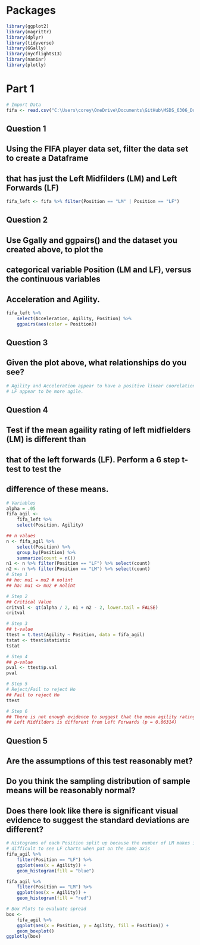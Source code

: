 # Packages
```r
library(ggplot2)
library(magrittr)
library(dplyr)
library(tidyverse)
library(GGally)
library(nycflights13)
library(naniar)
library(plotly)
```

# Part 1

```r
# Import Data
fifa <- read.csv("C:\Users\corey\OneDrive\Documents\GitHub\MSDS_6306_Doing-Data-Science\Unit 3\FIFA Players.csv", header = TRUE)
```

## Question 1
## Using the FIFA player data set, filter the data set to create a Dataframe
## that has just the Left Midfilders (LM) and Left Forwards (LF)
```r
fifa_left <- fifa %>% filter(Position == "LM" | Position == "LF")
```

## Question 2
## Use Ggally and ggpairs() and the dataset you created above, to plot the 
## categorical variable Position (LM and LF), versus the continuous variables 
## Acceleration and Agility.
```r
fifa_left %>%
    select(Acceleration, Agility, Position) %>%
    ggpairs(aes(color = Position))
```

## Question 3
## Given the plot above, what relationships do you see?
```r
# Agility and Acceleration appear to have a positive linear coorelation.
# LF appear to be more agile.
```

## Question 4
## Test if the mean agaility rating of left midfielders (LM) is different than
## that of the left forwards (LF). Perform a 6 step t-test to test the 
## difference of these means.
```r
# Variables
alpha = .05
fifa_agil <- 
    fifa_left %>% 
    select(Position, Agility)

## n values
n <- fifa_agil %>%
    select(Position) %>%
    group_by(Position) %>%
    summarize(count = n())
n1 <- n %>% filter(Position == "LF") %>% select(count)
n2 <- n %>% filter(Position == "LM") %>% select(count)
# Step 1
## ho: mu1 = mu2 # nolint
## ha: mu1 <> mu2 # nolint

# Step 2
## Critical Value
critval <- qt(alpha / 2, n1 + n2 - 2, lower.tail = FALSE)
critval

# Step 3
## t-value
ttest = t.test(Agility ~ Position, data = fifa_agil)
tstat <- ttest$statistic
tstat

# Step 4
## p-value
pval <- ttest$p.val
pval

# Step 5
# Reject/Fail to reject Ho
## Fail to reject Ho
ttest

# Step 6
## There is not enough evidence to suggest that the mean agility rating of
## Left Midfilders is different from Left Forwards (p = 0.06314)
```

## Question 5
## Are the assumptions of this test reasonably met?
## Do you think the sampling distribution of sample means will be reasonably normal?
## Does there look like there is significant visual evidence to suggest the standard deviations are different?
```r
# Histograms of each Position split up because the number of LM makes it 
# difficult to see LF charts when put on the same axis
fifa_agil %>%
    filter(Position == "LF") %>%
    ggplot(aes(x = Agility)) +
    geom_histogram(fill = "blue")

fifa_agil %>%
    filter(Position == "LM") %>%
    ggplot(aes(x = Agility)) +
    geom_histogram(fill = "red")

# Box Plots to evaluate spread
box <-
    fifa_agil %>%
    ggplot(aes(x = Position, y = Agility, fill = Position)) +
    geom_boxplot()
ggplotly(box)
```
 
